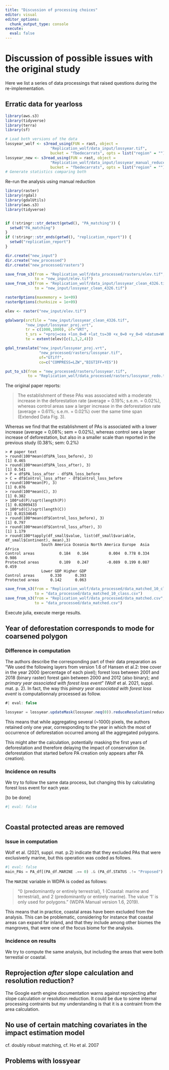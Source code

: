 ```yaml
---
title: "Discussion of processing choices"
editor: visual
editor_options: 
  chunk_output_type: console
execute:
  eval: false
---
```


# Discussion of possible issues with the original study {#sec-observations}

Here we list a series of data processings that raised questions during the re-implementation.

## Erratic data for yearloss

```r
library(aws.s3)
library(tidyverse)
library(terra)
library(sf)

# Load both versions of the data
lossyear_wolf <- s3read_using(FUN = rast, object = 
                    "Replication_wolf/data_input/lossyear.tif",
                    bucket = "fbedecarrats", opts = list("region" = ""))
lossyear_new <- s3read_using(FUN = rast, object = 
                    "Replication_wolf/data_input/lossyear_manual_reduce.tif",
                    bucket = "fbedecarrats", opts = list("region" = ""))
# Generate statistics comparing both

```

Re-run the analysis using manual reduction
```r
library(raster)
library(rgdal)
library(gdalUtils)
library(aws.s3)
library(tidyverse)


if (!stringr::str_detect(getwd(), "PA_matching")) {
  setwd("PA_matching")
}
if (!stringr::str_ends(getwd(), "replication_report")) {
  setwd("replication_report")
}

dir.create("new_input")
dir.create("new_processed")
dir.create("new_processed/rasters")

save_from_s3(from = "Replication_wolf/data_processed/rasters/elev.tif",
             to = "new_input/elev.tif")
save_from_s3(from = "Replication_wolf/data_input/lossyear_clean_4326.tif",
             to = "new_input/lossyear_clean_4326.tif")

rasterOptions(maxmemory = 1e+09)
rasterOptions(chunksize = 1e+09)

elev <- raster("new_input/elev.tif")

gdalwarp(srcfile = "new_input/lossyear_clean_4326.tif",
         "new_input/lossyear_proj.vrt",
         tr = c(1000,1000), of="VRT",
         t_srs = "+proj=cea +lon_0=0 +lat_ts=30 +x_0=0 +y_0=0 +datum=WGS84 +ellps=WGS84 +units=m +no_defs",
         te = extent(elev)[c(1,3,2,4)])

gdal_translate("new_input/lossyear_proj.vrt",
               "new_processed/rasters/lossyear.tif",
               of="GTiff",
               co=c("COMPRESS=LZW","BIGTIFF=YES"))

put_to_s3(from = "new_processed/rasters/lossyear.tif",
          to = "Replication_wolf/data_processed/rasters/lossyear_redo.tif")
```

The original paper reports: 

> The establishment of these PAs was associated with a moderate increase in the deforestation rate (average = 0.19%; s.e.m. = 0.02%), whereas control areas saw a larger increase in the deforestation rate (average = 0.61%; s.e.m. = 0.02%) over the same time span (Extended Data Fig. 3).

Whereas we find that the establishment of PAs is associated with a lower increase (average = 0,08%; sem = 0.02%), whereas control see a larger increase of deforestation, but also in a smaller scale than reported in the previous study (0.38%; sem: 0.2%)

```
> # paper text
> round(100*mean(df$PA_loss_before), 3)
[1] 0.465
> round(100*mean(df$PA_loss_after), 3)
[1] 0.541
> P = df$PA_loss_after - df$PA_loss_before
> C = df$Control_loss_after - df$Control_loss_before
> round(100*mean(P), 3)
[1] 0.076
> round(100*mean(C), 3)
[1] 0.382
> 100*sd(P)/sqrt(length(P))
[1] 0.02009433
> 100*sd(C)/sqrt(length(C))
[1] 0.01534645
> round(100*mean(df$Control_loss_before), 3)
[1] 0.797
> round(100*mean(df$Control_loss_after), 3)
[1] 1.179
> round(100*tapply(df_small$value, list(df_small$variable, df_small$Continent), mean),3)
                South America Oceania North America Europe  Asia Africa
Control areas           0.184   0.164         0.004  0.778 0.334  0.986
Protected areas         0.109   0.247        -0.089  0.199 0.087  0.459
                Lower GDP Higher GDP
Control areas       0.330      0.393
Protected areas     0.142      0.063
```

```r

save_from_s3(from = "Replication_wolf/data_processed/data_matched_10_class.csv",
             to = "data_processed/data_matched_10_class.csv")
save_from_s3(from = "Replication_wolf/data_processed/data_matched.csv",
             to = "data_processed/data_matched.csv")
```

Execute julia, execute merge results.

## Year of deforestation corresponds to mode for coarsened polygon

### Difference in computation

The authors describe the corresponding part of their data preparation as "We used the following layers from version 1.6 of Hansen et al.2: tree cover in the year 2000 (percentage of each pixel); forest loss between 2001 and 2018 (binary raster) forest gain between 2000 and 2012 (also binary); and *primary year associated with forest loss event*" (Wolf et al. 2021, suppl. mat. p. 2). In fact, the way this *pimary year associated with forest loss event* is computationnaly processed as follow.

```javascript
#| eval: false

lossyear = lossyear.updateMask(lossyear.neq(0)).reduceResolution(reducer=ee.Reducer.mode(maxRaw=20), bestEffort=True)
```

This means that while aggregating several (\~1000) pixels, the authors retained only one year, corresponding to the year in which the most of occurrence of deforestation occurred among all the aggregated polygons.

This might alter the calculation, potentially masking the first years of deforestation and therefore delaying the impact of conservation (ie. deforestation that started before PA creation only appears after PA creation).

### Incidence on results

We try to follow the same data process, but changing this by calculating forest loss event for each year.

\[to be done\]

```r
#| eval: false



```

## Coastal protected areas are removed

### Issue in computation

Wolf et al. (2021, suppl. mat. p.2) indicate that they excluded PAs that were exclusiverly marine, but this operation was coded as follows.

```julia
#| eval: false
main_PAs = PA_df[(PA_df.MARINE .== 0) .& (PA_df.STATUS .!= "Proposed") .& (PA_df.GIS_AREA .>= 1),:]
```

The `MARINE` variable in WDPA is coded as follows:

> "0 (predominantly or entirely terrestrial), 1 (Coastal: marine and terrestrial), and 2 (predominantly or entirely marine). The value '1' is only used for polygons." (WDPA Manual version 1.6, 2019).

This means that in practice, coastal areas have been excluded from the analysis. This can be problematic, considering for instance that coastal areas can expand far inland, and that they include among other biomes the mangroves, that were one of the focus biome for the analysis.

### Incidence on results

We try to compute the same analysis, but including the areas that were both terrestial or coastal.

## Reprojection *after* slope calculation and resolution reduction?

The Google earth engine documentation warns against reprojecting after slope calculation or resolution reduction. It could be due to some internal processing contraints but my understanding is that it is a contraint from the area calculation.

## No use of certain matching covariates in the impact estimation model

cf. doubly robust matching, cf. Ho et al. 2007

## Problems with lossyear
